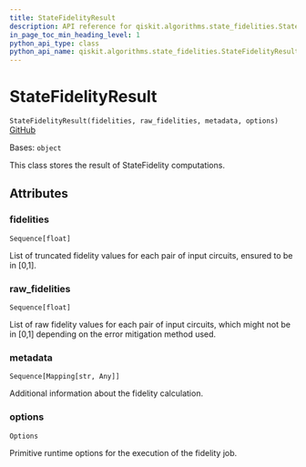 ```yaml
---
title: StateFidelityResult
description: API reference for qiskit.algorithms.state_fidelities.StateFidelityResult
in_page_toc_min_heading_level: 1
python_api_type: class
python_api_name: qiskit.algorithms.state_fidelities.StateFidelityResult
---
```


# StateFidelityResult

<span id="qiskit.algorithms.state_fidelities.StateFidelityResult" />

`StateFidelityResult(fidelities, raw_fidelities, metadata, options)` [GitHub](https://github.com/qiskit/qiskit/tree/stable/0.24/qiskit/algorithms/state_fidelities/state_fidelity_result.py "view source code")

Bases: `object`

This class stores the result of StateFidelity computations.

## Attributes

<span id="qiskit.algorithms.state_fidelities.StateFidelityResult.fidelities" />

### fidelities

`Sequence[float]`

List of truncated fidelity values for each pair of input circuits, ensured to be in \[0,1].

<span id="qiskit.algorithms.state_fidelities.StateFidelityResult.raw_fidelities" />

### raw\_fidelities

`Sequence[float]`

List of raw fidelity values for each pair of input circuits, which might not be in \[0,1] depending on the error mitigation method used.

<span id="qiskit.algorithms.state_fidelities.StateFidelityResult.metadata" />

### metadata

`Sequence[Mapping[str, Any]]`

Additional information about the fidelity calculation.

<span id="qiskit.algorithms.state_fidelities.StateFidelityResult.options" />

### options

`Options`

Primitive runtime options for the execution of the fidelity job.

